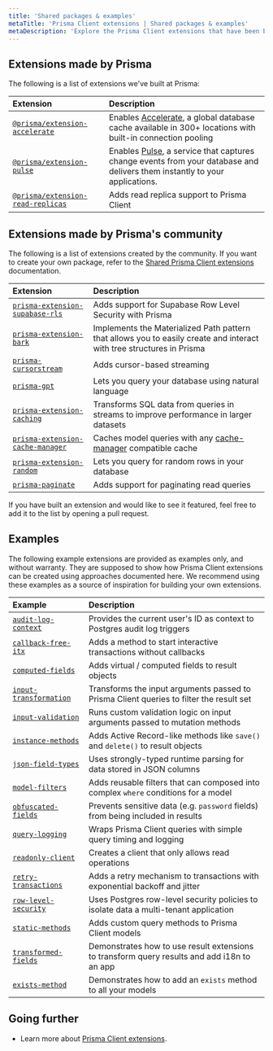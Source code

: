 ```yaml
---
title: 'Shared packages & examples'
metaTitle: 'Prisma Client extensions | Shared packages & examples'
metaDescription: 'Explore the Prisma Client extensions that have been built by Prisma and its community'
---
```


## Extensions made by Prisma

The following is a list of extensions we've built at Prisma:

| Extension                                                                                    | Description                                                                                                                                              |
| :------------------------------------------------------------------------------------------- | :------------------------------------------------------------------------------------------------------------------------------------------------------- |
| [`@prisma/extension-accelerate`](https://www.npmjs.com/package/@prisma/extension-accelerate) | Enables [Accelerate](https://www.prisma.io/accelerate), a global database cache available in 300+ locations with built-in connection pooling             |
| [`@prisma/extension-pulse`](https://npmjs.com/package/@prisma/extension-pulse)               | Enables [Pulse](https://www.prisma.io/pulse), a service that captures change events from your database and delivers them instantly to your applications. |
| [`@prisma/extension-read-replicas`](https://github.com/prisma/extension-read-replicas)       | Adds read replica support to Prisma Client                                                                                                               |

## Extensions made by Prisma's community

The following is a list of extensions created by the community. If you want to create your own package, refer to the [Shared Prisma Client extensions](/orm/prisma-client/client-extensions/shared-extensions) documentation.

| Extension                                                                                      | Description                                                                                                           |
| :--------------------------------------------------------------------------------------------- | :-------------------------------------------------------------------------------------------------------------------- |
| [`prisma-extension-supabase-rls`](https://github.com/dthyresson/prisma-extension-supabase-rls) | Adds support for Supabase Row Level Security with Prisma                                                              |
| [`prisma-extension-bark`](https://github.com/adamjkb/bark)                                     | Implements the Materialized Path pattern that allows you to easily create and interact with tree structures in Prisma |
| [`prisma-cursorstream`](https://github.com/etabits/prisma-cursorstream)                        | Adds cursor-based streaming                                                                                           |
| [`prisma-gpt`](https://github.com/aliyeysides/prisma-gpt)                                      | Lets you query your database using natural language                                                                   |
| [`prisma-extension-caching`](https://github.com/isaev-the-poetry/prisma-extension-caching)     | Transforms SQL data from queries in streams to improve performance in larger datasets                                 |
| [`prisma-extension-cache-manager`](https://github.com/random42/prisma-extension-cache-manager) | Caches model queries with any [cache-manager](https://www.npmjs.com/package/cache-manager) compatible cache           |
| [`prisma-extension-random`](https://github.com/nkeil/prisma-extension-random)                  | Lets you query for random rows in your database                                                                       |
| [`prisma-paginate`](https://github.com/sandrewTx08/prisma-paginate)                            | Adds support for paginating read queries                                                                              |

If you have built an extension and would like to see it featured, feel free to add it to the list by opening a pull request.

## Examples

<Admonition>

The following example extensions are provided as examples only, and without warranty. They are supposed to show how Prisma Client extensions can be created using approaches documented here. We recommend using these examples as a source of inspiration for building your own extensions.

</Admonition>

| Example                                                                                                     | Description                                                                                 |
| :---------------------------------------------------------------------------------------------------------- | :------------------------------------------------------------------------------------------ |
| [`audit-log-context`](https://github.com/prisma/prisma-client-extensions/tree/main/audit-log-context)       | Provides the current user's ID as context to Postgres audit log triggers                    |
| [`callback-free-itx`](https://github.com/prisma/prisma-client-extensions/tree/main/callback-free-itx)       | Adds a method to start interactive transactions without callbacks                           |
| [`computed-fields`](https://github.com/prisma/prisma-client-extensions/tree/main/computed-fields)           | Adds virtual / computed fields to result objects                                            |
| [`input-transformation`](https://github.com/prisma/prisma-client-extensions/tree/main/input-transformation) | Transforms the input arguments passed to Prisma Client queries to filter the result set     |
| [`input-validation`](https://github.com/prisma/prisma-client-extensions/tree/main/input-validation)         | Runs custom validation logic on input arguments passed to mutation methods                  |
| [`instance-methods`](https://github.com/prisma/prisma-client-extensions/tree/main/instance-methods)         | Adds Active Record-like methods like `save()` and `delete()` to result objects              |
| [`json-field-types`](https://github.com/prisma/prisma-client-extensions/tree/main/json-field-types)         | Uses strongly-typed runtime parsing for data stored in JSON columns                         |
| [`model-filters`](https://github.com/prisma/prisma-client-extensions/tree/main/model-filters)               | Adds reusable filters that can composed into complex `where` conditions for a model         |
| [`obfuscated-fields`](https://github.com/prisma/prisma-client-extensions/tree/main/obfuscated-fields)       | Prevents sensitive data (e.g. `password` fields) from being included in results             |
| [`query-logging`](https://github.com/prisma/prisma-client-extensions/tree/main/query-logging)               | Wraps Prisma Client queries with simple query timing and logging                            |
| [`readonly-client`](https://github.com/prisma/prisma-client-extensions/tree/main/readonly-client)           | Creates a client that only allows read operations                                           |
| [`retry-transactions`](https://github.com/prisma/prisma-client-extensions/tree/main/retry-transactions)     | Adds a retry mechanism to transactions with exponential backoff and jitter                  |
| [`row-level-security`](https://github.com/prisma/prisma-client-extensions/tree/main/row-level-security)     | Uses Postgres row-level security policies to isolate data a multi-tenant application        |
| [`static-methods`](https://github.com/prisma/prisma-client-extensions/tree/main/static-methods)             | Adds custom query methods to Prisma Client models                                           |
| [`transformed-fields`](https://github.com/prisma/prisma-client-extensions/tree/main/transformed-fields)     | Demonstrates how to use result extensions to transform query results and add i18n to an app |
| [`exists-method`](https://github.com/prisma/prisma-client-extensions/tree/main/exists-fn)                   | Demonstrates how to add an `exists` method to all your models                               |

## Going further

- Learn more about [Prisma Client extensions](/orm/prisma-client/client-extensions).
